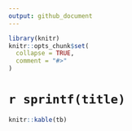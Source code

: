 ```yaml
---
output: github_document
---
```


<!-- README.md is generated from README.Rmd. Please edit that file -->

```r
library(knitr)
knitr::opts_chunk$set(
  collapse = TRUE,
  comment = "#>"
)

```

# `r sprintf(title)`

```r
knitr::kable(tb)
```


